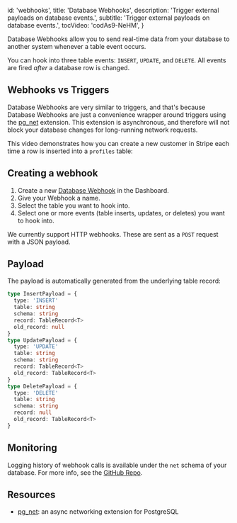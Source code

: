 
  id: 'webhooks',
  title: 'Database Webhooks',
  description: 'Trigger external payloads on database events.',
  subtitle: 'Trigger external payloads on database events.',
  tocVideo: 'codAs9-NeHM',
}

Database Webhooks allow you to send real-time data from your database to another system whenever a table event occurs.

You can hook into three table events: `INSERT`, `UPDATE`, and `DELETE`. All events are fired _after_ a database row is changed.

## Webhooks vs Triggers

Database Webhooks are very similar to triggers, and that's because Database Webhooks are just a convenience wrapper around triggers
using the [pg_net](/docs/guides/database/extensions/pgnet) extension. This extension is asynchronous, and therefore will not block your database changes for long-running network requests.

This video demonstrates how you can create a new customer in Stripe each time a row is inserted into a `profiles` table:

<div className="video-container">
  <IFrameWithConsent
    src="https://www.youtube-nocookie.com/embed/codAs9-NeHM"
    frameBorder="1"
    allow="accelerometer; autoplay; clipboard-write; encrypted-media; gyroscope; picture-in-picture"
    allowFullScreen
  ></IFrameWithConsent>
</div>

## Creating a webhook

1. Create a new [Database Webhook](https://supabase.com/dashboard/project/_/database/hooks) in the Dashboard.
1. Give your Webhook a name.
1. Select the table you want to hook into.
1. Select one or more events (table inserts, updates, or deletes) you want to hook into.

We currently support HTTP webhooks. These are sent as a `POST` request with a JSON payload.

## Payload

The payload is automatically generated from the underlying table record:

```typescript
type InsertPayload = {
  type: 'INSERT'
  table: string
  schema: string
  record: TableRecord<T>
  old_record: null
}
type UpdatePayload = {
  type: 'UPDATE'
  table: string
  schema: string
  record: TableRecord<T>
  old_record: TableRecord<T>
}
type DeletePayload = {
  type: 'DELETE'
  table: string
  schema: string
  record: null
  old_record: TableRecord<T>
}
```

## Monitoring

Logging history of webhook calls is available under the `net` schema of your database. For more info, see the [GitHub Repo](https://github.com/supabase/pg_net).

## Resources

- [pg_net](/docs/guides/database/extensions/pgnet): an async networking extension for PostgreSQL


